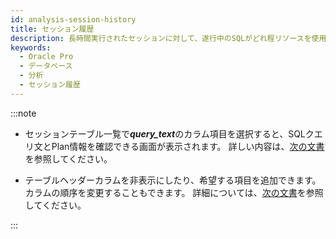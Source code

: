 ```yaml
---
id: analysis-session-history
title: セッション履歴
description: 長時間実行されたセッションに対して、遂行中のSQLがどれ程リソースを使用したかを確認し、原因を分析することができます。
keywords:
  - Oracle Pro
  - データベース
  - 分析
  - セッション履歴
---
```



<SessionHistory/>

:::note

- セッションテーブル一覧で***query_text***のカラム項目を選択すると、SQLクエリ文とPlan情報を確認できる<Cmdname sid="TTL06224" className="uitext" />画面が表示されます。 詳しい内容は、[次の文書](usage-ui#query-details)を参照してください。

- テーブルヘッダーカラムを非表示にしたり、希望する項目を追加できます。 カラムの順序を変更することもできます。 詳細については、[次の文書](usage-ui#change-column)を参照してください。

:::
